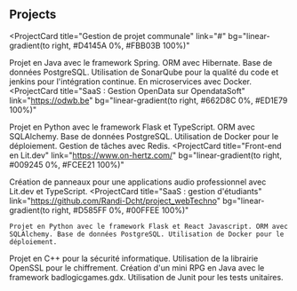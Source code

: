 ## Projects

<ProjectCard
  title="Gestion de projet communale"
  link="#"
  bg="linear-gradient(to right, #D4145A 0%, #FBB03B 100%)"
>
  Projet en Java avec le framework Spring. ORM avec Hibernate. Base de données PostgreSQL.
  Utilisation de SonarQube pour la qualité du code et jenkins pour l'intégration continue.
  En microservices avec Docker.
</ProjectCard>
<ProjectCard
  title="SaaS : Gestion OpenData sur OpendataSoft"
  link="https://odwb.be"
  bg="linear-gradient(to right, #662D8C 0%, #ED1E79 100%)"
>
  Projet en Python avec le framework Flask et TypeScript. ORM avec SQLAlchemy. Base de données PostgreSQL. Utilisation de Docker pour le déploiement.
  Gestion de tâches avec Redis.
</ProjectCard>
<ProjectCard
  title="Front-end en Lit.dev"
  link="https://www.on-hertz.com/"
  bg="linear-gradient(to right, #009245 0%, #FCEE21 100%)"
>
  Création de panneaux pour une applications audio professionnel avec Lit.dev et TypeScript.
</ProjectCard>
<ProjectCard
  title="SaaS : gestion d'étudiants"
  link="https://github.com/Randi-Dcht/project_webTechno"
  bg="linear-gradient(to right, #D585FF 0%, #00FFEE 100%)"
>
    Projet en Python avec le framework Flask et React Javascript. ORM avec SQLAlchemy. Base de données PostgreSQL. Utilisation de Docker pour le déploiement.
</ProjectCard>
<ProjectCard
  title="cyber securité"
  link="https://github.com/Randi-Dcht/RainbowAttack"
  bg="linear-gradient(to right, #D585FF 0%, #00FFEE 100%)"
>
    Projet en C++ pour la sécurité informatique. Utilisation de la librairie OpenSSL pour le chiffrement.
</ProjectCard>
<ProjectCard
  title="Mini RPG à Mons"
  link="https://github.com/Randi-Dcht/MasterOfMons_GenieLogiciel"
  bg="linear-gradient(to right, #D585FF 0%, #00FFEE 100%)"
>
    Création d'un mini RPG en Java avec le framework badlogicgames.gdx. Utilisation de Junit pour les tests unitaires.
</ProjectCard>
